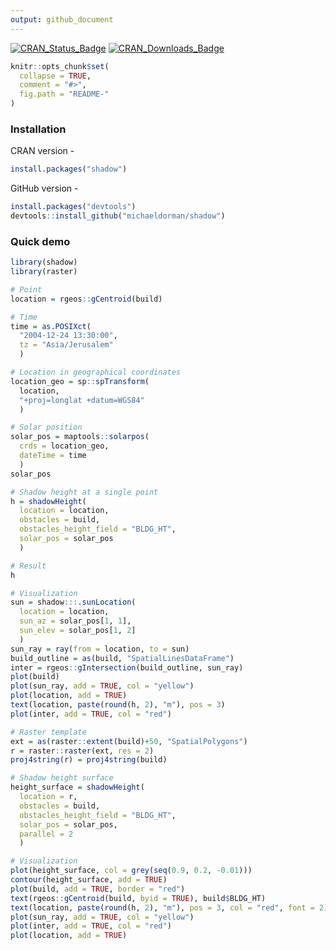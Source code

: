 ```yaml
---
output: github_document
---
```


<!-- README.md is generated from README.Rmd. Please edit that file -->

[![CRAN_Status_Badge](http://www.r-pkg.org/badges/version-ago/shadow)](https://cran.r-project.org/package=shadow)
[![CRAN_Downloads_Badge](http://cranlogs.r-pkg.org/badges/last-month/shadow)](https://cran.r-project.org/package=shadow)


```r
knitr::opts_chunk$set(
  collapse = TRUE,
  comment = "#>",
  fig.path = "README-"
)
```

### Installation

CRAN version - 

```r
install.packages("shadow")
```

GitHub version -

```r
install.packages("devtools")
devtools::install_github("michaeldorman/shadow")
```

### Quick demo

```r
library(shadow)
library(raster)

# Point
location = rgeos::gCentroid(build)

# Time
time = as.POSIXct(
  "2004-12-24 13:30:00",
  tz = "Asia/Jerusalem"
  )

# Location in geographical coordinates
location_geo = sp::spTransform(
  location,
  "+proj=longlat +datum=WGS84"
  )

# Solar position
solar_pos = maptools::solarpos(
  crds = location_geo,
  dateTime = time
  )
solar_pos

# Shadow height at a single point
h = shadowHeight(
  location = location,
  obstacles = build,
  obstacles_height_field = "BLDG_HT",
  solar_pos = solar_pos
  )

# Result
h

# Visualization
sun = shadow:::.sunLocation(
  location = location,
  sun_az = solar_pos[1, 1],
  sun_elev = solar_pos[1, 2]
  )
sun_ray = ray(from = location, to = sun)
build_outline = as(build, "SpatialLinesDataFrame")
inter = rgeos::gIntersection(build_outline, sun_ray)
plot(build)
plot(sun_ray, add = TRUE, col = "yellow")
plot(location, add = TRUE)
text(location, paste(round(h, 2), "m"), pos = 3)
plot(inter, add = TRUE, col = "red")

# Raster template
ext = as(raster::extent(build)+50, "SpatialPolygons")
r = raster::raster(ext, res = 2)
proj4string(r) = proj4string(build)

# Shadow height surface
height_surface = shadowHeight(
  location = r,
  obstacles = build,
  obstacles_height_field = "BLDG_HT",
  solar_pos = solar_pos,
  parallel = 2
  )

# Visualization
plot(height_surface, col = grey(seq(0.9, 0.2, -0.01)))
contour(height_surface, add = TRUE)
plot(build, add = TRUE, border = "red")
text(rgeos::gCentroid(build, byid = TRUE), build$BLDG_HT)
text(location, paste(round(h, 2), "m"), pos = 3, col = "red", font = 2)
plot(sun_ray, add = TRUE, col = "yellow")
plot(inter, add = TRUE, col = "red")
plot(location, add = TRUE)
```








